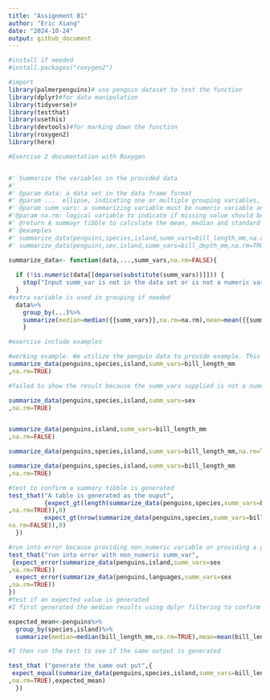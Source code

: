 ```yaml
---
title: "Assignment B1"
author: "Eric Xiang"
date: "2024-10-24"
output: github_document
---
```


```r
#install if needed
#install.packages("roxygen2")
```

```r
#import 
library(palmerpenguins)# use penguin dataset to test the function 
library(dplyr)#for data manipulation
library(tidyverse)#
library(testthat)
library(usethis)
library(devtools)#for marking down the function
library(roxygen2)
library(here)
```

```r
#Exercise 2 documentation with Roxygen 


#' Summarize the variables in the provided data 
#'
#' @param data: a data set in the data frame format 
#' @param ...  ellipse, indicating one or multiple grouping variables, has to be a categorical variable existed in the dataset to group the population  
#' @param summ_vars: a summarizing variable must be numeric variable and existed in the dataset 
#'@param na.rm: logical variable to indicate if missing value should be removed or not. default is FALSE(not remove) 
#' @return A summayr tibble to calculate the mean, median and standard deviation of the indicated variables. 
#' @examples
#' summarize_data(penguins,species,island,summ_vars=bill_length_mm,na.rm=TRUE)
#' summarize_data(penguins,sex,island,summ_vars=bill_depth_mm,na.rm=TRUE)
```

```r
summarize_data<- function(data,...,summ_vars,na.rm=FALSE){
    
  if (!is.numeric(data[[deparse(substitute(summ_vars))]])) {
    stop("Input summ_var is not in the data set or is not a numeric variable, double check")
  }
#extra variable is used in grouping if needed
  data%>%
    group_by(...)%>% 
    summarize(median=median({{summ_vars}},na.rm=na.rm),mean=mean({{summ_vars}},na.rm=na.rm),sd=sd({{summ_vars}},na.rm=na.rm)) 
    }


```

```r
#exercise include examples 

#working example. We utilize the penguin data to provide example. This is to show the functional example. The function first groups the data by species and island. Then, it summarizes the bill_length_mm in term of mdian, mean and sd for each group. 
summarize_data(penguins,species,island,summ_vars=bill_length_mm
,na.rm=TRUE)

#failed to show the result because the summ_vars supplied is not a numeric variable 

summarize_data(penguins,species,island,summ_vars=sex
,na.rm=TRUE)



```

```r
summarize_data(penguins,island,summ_vars=bill_length_mm
,na.rm=FALSE)
```

```r
summarize_data(penguins,species,island,summ_vars=bill_length_mm,na.rm=TRUE)

summarize_data(penguins,species,island,summ_vars=bill_length_mm
,na.rm=TRUE)
```

```r
#test to confirm a summary tibble is generated
test_that("A table is generated as the ouput", 
          {expect_gt(length(summarize_data(penguins,species,summ_vars=bill_length_mm
,na.rm=TRUE)),0)
          expect_gt(nrow(summarize_data(penguins,species,summ_vars=bill_length_mm,
na.rm=FALSE)),0)
  })

#run into error because providing non_numeric variable or providing a group_by variable not existed in the data 
test_that("run into error with non_numeric summ_var",
 {expect_error(summarize_data(penguins,island,summ_vars=sex
,na.rm=TRUE))
  expect_error(summarize_data(penguins,languages,summ_vars=sex
,na.rm=TRUE))
})
#test if an expected value is generated 
#I first generated the median results using dplyr filtering to confirm the ideal output 

expected_mean<-penguins%>%
  group_by(species,island)%>%
  summarize(median=median(bill_length_mm,na.rm=TRUE),mean=mean(bill_length_mm,na.rm=TRUE),sd=sd(bill_length_mm,na.rm=TRUE))

#I then run the test to see if the same output is generated

test_that ("generate the same out put",{
 expect_equal(summarize_data(penguins,species,island,summ_vars=bill_length_mm
,na.rm=TRUE),expected_mean)
  })




```
